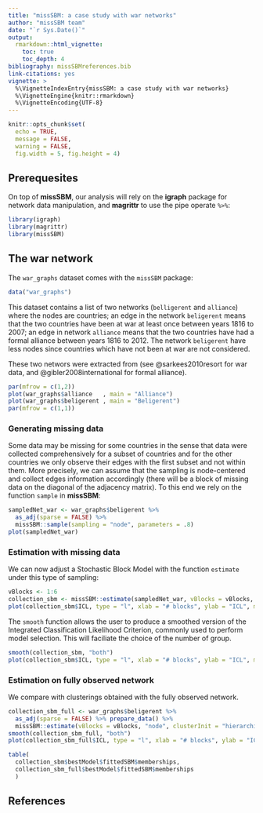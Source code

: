 ```yaml
---
title: "missSBM: a case study with war networks"
author: "missSBM team"
date: "`r Sys.Date()`"
output:
  rmarkdown::html_vignette:
    toc: true
    toc_depth: 4
bibliography: missSBMreferences.bib
link-citations: yes
vignette: >
  %\VignetteIndexEntry{missSBM: a case study with war networks}
  %\VignetteEngine{knitr::rmarkdown}
  %\VignetteEncoding{UTF-8}
---
```


```r
knitr::opts_chunk$set(
  echo = TRUE,
  message = FALSE, 
  warning = FALSE,
  fig.width = 5, fig.height = 4)
```

## Prerequesites

On top of **missSBM**, our analysis will rely on the **igraph** package for network data manipulation, and **magrittr** to use the pipe operate `%>%`:

```r
library(igraph)
library(magrittr)
library(missSBM)
```

## The war network

The `war_graphs` dataset comes with the `missSBM` package: 

```r
data("war_graphs")
```

This dataset contains a list of two networks (`belligerent` and `alliance`) where the nodes are countries; an edge in the network `beligerent` means that the two countries have been at war at least once between years 1816 to 2007; an edge in network `alliance` means that the two countries have had a formal alliance between years 1816 to 2012.  The network `beligerent` have less nodes since countries which have not been at war are not considered.

These two networs were extracted from [](http://www.correlatesofwar.org/) (see @sarkees2010resort for war data, and  @gibler2008international for formal alliance).

```r
par(mfrow = c(1,2))
plot(war_graphs$alliance   , main = "Alliance")
plot(war_graphs$beligerent , main = "Beligerent")
par(mfrow = c(1,1))
```

### Generating missing data

Some data may be missing for some countries in the sense that data were collected comprehensively for a subset of countries and for the other countries we only observe their edges with the first subset and not within them. More precisely, we can assume that the sampling is node-centered and collect edges information accordingly (there will be a block of missing data on the diagonal of the adjacency matrix). To this end we rely on the function `sample` in **missSBM**:

```r
sampledNet_war <- war_graphs$beligerent %>% 
  as_adj(sparse = FALSE) %>% 
  missSBM::sample(sampling = "node", parameters = .8)
plot(sampledNet_war)
```

### Estimation with missing data

We can now adjust a Stochastic Block Model with the function `estimate` under this type of sampling:

```r
vBlocks <- 1:6
collection_sbm <- missSBM::estimate(sampledNet_war, vBlocks = vBlocks, sampling = "node")
plot(collection_sbm$ICL, type = "l", xlab = "# blocks", ylab = "ICL", main = "raw ICL")
```

The `smooth` function allows the user to produce a smoothed version of the Integrated Classification Likelihood Criterion, commonly used to perform model selection. This will faciliate the choice of the number of group.

```r
smooth(collection_sbm, "both")
plot(collection_sbm$ICL, type = "l", xlab = "# blocks", ylab = "ICL", main = "smoothed ICL")
```

### Estimation on fully observed network

We compare with clusterings obtained with the fully observed network.

```r
collection_sbm_full <- war_graphs$beligerent %>% 
  as_adj(sparse = FALSE) %>% prepare_data() %>%  
  missSBM::estimate(vBlocks = vBlocks, "node", clusterInit = "hierarchical")
smooth(collection_sbm_full, "both")
plot(collection_sbm_full$ICL, type = "l", xlab = "# blocks", ylab = "ICL", main = "smoothed ICL on fully observed Network")
```


```r
table(
  collection_sbm$bestModel$fittedSBM$memberships,
  collection_sbm_full$bestModel$fittedSBM$memberships
  )
```

<!-- ### Taking the covariates into account -->

<!-- ```{r} -->
<!-- mil = load("../inst/covmilitarypower.Rdata") -->
<!-- cbind(belmilpow,get.vertex.attribute(war_graphs$beligerent)$name) #  get military power for countries in beligerent network -->
<!-- cbind(allmilpow,get.vertex.attribute(war_graphs$alliance)$name) #  get military power for countries in alliance network -->
<!-- ``` -->

## References
